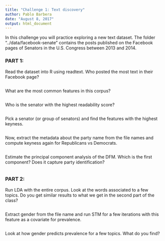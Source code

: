 ```yaml
---
title: "Challenge 1: Text discovery"
author: Pablo Barbera
date: "August 8, 2017"
output: html_document
---
```


In this challenge you will practice exploring a new text dataset. The folder "../data/facebook-senate" contains the posts published on the Facebook pages of Senators in the U.S. Congress between 2013 and 2014.

### PART 1:

Read the dataset into R using readtext. Who posted the most text in their Facebook page?

```r


```

What are the most common features in this corpus?

```r

```


Who is the senator with the highest readability score?

```r

```

Pick a senator (or group of senators) and find the features with the highest keyness.

```r

```

Now, extract the metadata about the party name from the file names and compute keyness again for Republicans vs Democrats.

```r

```

Estimate the principal component analysis of the DFM. Which is the first component? Does it capture party identification?

```r

```

### PART 2:

Run LDA with the entire corpus. Look at the words associated to a few topics. Do you get similar results to what we get in the second part of the class?

```r


```

Extract gender from the file name and run STM for a few iterations with this feature as a covariate for prevalence.

```r


```

Look at how gender predicts prevalence for a few topics. What do you find?

```r


```












